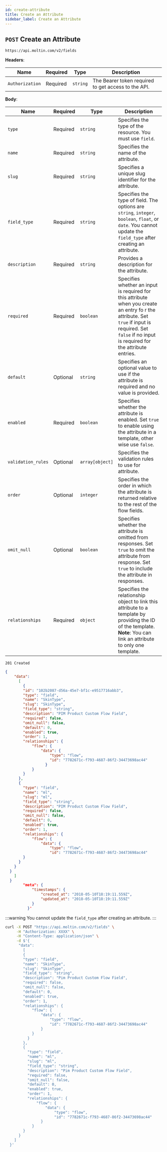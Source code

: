 ```yaml
---
id: create-attribute
title: Create an Attribute
sidebar_label: Create an Attribute
---
```


## `POST` Create an Attribute

```http
https://api.moltin.com/v2/fields
```

<!--DOCUSAURUS_CODE_TABS-->

<!-- Request -->

**Headers**:

| Name | Required | Type | Description |
| --- | --- | --- | --- |
| `Authorization` | Required | `string` | The Bearer token required to get access to the API. |

**Body**:

| Name | Required | Type | Description |
| --- | --- | --- | --- |
| `type` | Required | `string` | Specifies the type of the resource. You must use `field`.|
| `name` | Required | `string` | Specifies the name of the attribute. |
| `slug` | Required | `string` | Specifies a unique slug identifier for the attribute. |
| `field_type` | Required | `string` | Specifies the type of field. The options are `string`, `integer`, `boolean`, `float`, or `date`. You cannot update the `field_type` after creating an attribute.|
| `description` | Required | `string` | Provides a description for the attribute. |
| `required` | Required | `boolean` | Specifies whether an input is required for this attribute when you create an entry fo r the attribute. Set `true` if input is required. Set `false` if no input is required for the attribute entries.|
| `default` | Optional | `string` | Specifies an optional value to use if the attribute is required and no value is provided. |
| `enabled` | Required | `boolean` | Specifies whether the attribute is enabled. Set `true` to enable using the attribute in a template, other wise use `false`.|
| `validation_rules` | Optional | `array[object]` | Specifies the validation rules to use for attribute. |
| `order` | Optional | `integer` | Specifies the order in which the attribute is returned relative to the rest of the flow fields. |
| `omit_null` | Optional | `boolean` | Specifies whether the attribute is omitted from responses. Set `true` to omit the attribute from response. Set `true` to include the attribute in responses. |
| `relationships` | Required | `object` | Specifies the relationship object to link this attribute to a template by providing the ID of the template. **Note**: You can link an attribute to only one template.|


<!-- Response -->

`201 Created`


```json
{
    "data":
      [
        {
        "id": "102b2087-d56a-45e7-bf1c-e9517716abb3",
        "type": "field",
        "name": "SkinType",
        "slug": "SkinType",
        "field_type": "string",
        "description": "PIM Product Custom Flow Field",
        "required": false,
        "omit_null": false,
        "default": 0,
        "enabled": true,
        "order": 1,
        "relationships": {
            "flow": {
                "data": {
                    "type": "flow",
                    "id": "7782671c-f793-4687-86f2-34473698ac44"
                  }
            }
        }
      },
      {
        "type": "field",
        "name": "ml",
        "slug": "ml",
        "field_type": "string",
        "description": "PIM Product Custom Flow Field",
        "required": false,
        "omit_null": false,
        "default": 0,
        "enabled": true,
        "order": 1,
        "relationships": {
            "flow": {
                "data": {
                    "type": "flow",
                    "id": "7782671c-f793-4687-86f2-34473698ac44"
        }
      }
    }
  }
    ]
  }
        "meta": {
            "timestamps": {
                "created_at": "2018-05-10T18:19:11.559Z",
                "updated_at": "2018-05-10T18:19:11.559Z"
            }
          }'
```

<!--END_DOCUSAURUS_CODE_TABS-->


:::warning
You cannot update the `field_type` after creating an attribute.
:::

<!--DOCUSAURUS_CODE_TABS-->

<!--cURL-->

```bash
curl -X POST "https://api.moltin.com/v2/fields" \
     -H "Authorization: XXXX" \
     -H "Content-Type: application/json" \
     -d $'{
      "data":
        [
        {
        "type": "field",
        "name": "SkinType",
        "slug": "SkinType",
        "field_type": "string",
        "description": "Pim Product Custom Flow Field",
        "required": false,
        "omit_null": false,
        "default": 0,
        "enabled": true,
        "order": 1,
        "relationships": {
            "flow": {
                "data": {
                    "type": "flow",
                    "id": "7782671c-f793-4687-86f2-34473698ac44"
                }
            }
          }
        },
        {
          "type": "field",
          "name": "ml",
          "slug": "ml",
          "field_type": "string",
          "description": "Pim Product Custom Flow Field",
          "required": false,
          "omit_null": false,
          "default": 0,
          "enabled": true,
          "order": 1,
          "relationships": {
              "flow": {
                  "data": {
                      "type": "flow",
                      "id": "7782671c-f793-4687-86f2-34473698ac44"
                }
            }
        }
      }
    ]
  }'
```

<!--END_DOCUSAURUS_CODE_TABS-->
